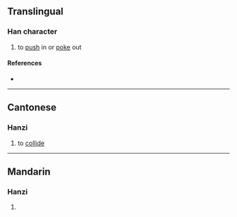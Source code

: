 {{character info}}
==Translingual==

===Han character===
{{Han char|rn=64|rad=手|as=09|sn=12|four=52014|canj=QHJG|ids=⿰扌重}}

# to [[push]] in or [[poke]] out

====References====
* {{Han ref|kx=0444.160|dkj=12400|dj=0795.130|hdz=31919.030|uh=63F0|ud=25584|bh=D96F|bd=55663}}

----

==Cantonese==

===Hanzi===
{{yue-hanzi|jyut=[[cung3]]|y=chung3}}

# to [[collide]]

----

==Mandarin==

===Hanzi===
{{cmn-hanzi|pin=[[chòng]] ([[chong4]])|wg=ch'ung<sup>4</sup>}}

# {{rfdef|cmn|sort=手09}}